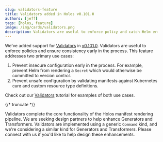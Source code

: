 ```yaml
---
slug: validators-feature
title: Validators added in Holos v0.101.0
authors: [jeff]
tags: [holos, feature]
image: /img/cards/validators.png
description: Validators are useful to enforce policy and catch Helm errors.
---
```



We've added support for [Validators] in [v0.101.0].  Validators are useful to
enforce policies and ensure consistency early in the process.  This feature
addresses two primary use cases:

1. Prevent insecure configuration early in the process.  For example, prevent
Helm from rendering a `Secret` which would otherwise be committed to version control.
2. Prevent unsafe configuration by validating manifests against Kubernetes cure
and custom resource type definitions.

Check out our [Validators] tutorial for examples of both use cases.

[Validators]: https://holos.run/docs/v1alpha5/tutorial/validators/
[v0.101.0]: https://github.com/holos-run/holos/releases/tag/v0.101.0

{/* truncate */}

<RenderingOverview />

Validators complete the core functionality of the Holos manifest rendering
pipeline.  We are seeking design partners to help enhance Generators and
Transformers.  Validators are implemented using a generic `Command` kind, and
we're considering a similar kind for Generators and Transformers.  Please
connect with us if you'd like to help design these enhancements.


[Validators]: https://holos.run/docs/v1alpha5/tutorial/validators/
[v0.101.0]: https://github.com/holos-run/holos/releases/tag/v0.101.0
